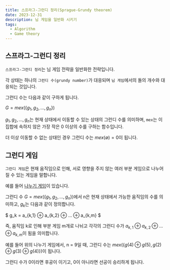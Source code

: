 ```yaml
---
title: 스프라그-그런디 정리(Sprague-Grundy theorem)
date: 2023-12-31
description: 님 게임을 일반화 시키기
tags:
  - Algorithm
  - Game theory
---
```


## 스프라그-그런디 정리

`스프라그-그런디 정리`는 님 게임 전략을 일반화한 전략입니다.

각 상태는 하나의 `그런디 수(grundy number)`가 대응되며 `님 게임`에서의 돌의 개수와 대응되는 것입니다.

그런디 수는 다음과 같이 구하게 됩니다.

$G = mex(\{g_1, g_2, ..., g_n\})$

$g_1, g_2, ..., g_n$는 현재 상태에서 이동할 수 있는 상태의 그런디 수를 의미하며, `mex`는 이 집합에 속하지 않은 가장 작은 0 이상의 수를 구하는 함수입니다.

더 이상 이동할 수 없는 상태인 경우 그런디 수는 $mex(∅) = 0$이 됩니다.

## 그런디 게임

`그런디 게임`은 현재 움직임으로 인해, 서로 영향을 주지 않는 여러 부분 게임으로 나누어질 수 있는 게임을 말합니다.

예를 들어 [나누기 게임](https://www.acmicpc.net/problem/16886)이 있습니다.

그런디 수 $G = mex(\{g_1, g_2, ..., g_n\})$에서 n은 현재 상태에서 가능한 움직임의 수를 의미하고, $g_k$는 다음과 같이 정의합니다.

$
g_k = a_{k,1} ⊕ a_{k,2} ⊕ ... ⊕ a_{k,m}
$

즉, 움직임 k로 인해 부분 게임 m개로 나뉘고 각각의 그런디 수가 $a_{k,1} ⊕ a_{k,2} ⊕ ... ⊕ a_{k,m}$이 됨을 의미합니다.

예를 들어 위의 나누기 게임에서, n = 9일 때, 그런디 수는 $mex(\{g(4)⊕g(5), g(2)⊕g(3)⊕g(4)\})$이 됩니다.

그런디 수가 0이라면 후공이 이기고, 0이 아니라면 선공이 승리하게 됩니다.
